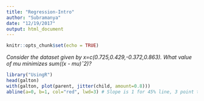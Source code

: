 ```yaml
---
title: "Regression-Intro"
author: "Subramanya"
date: "12/19/2017"
output: html_document
---
```


```r
knitr::opts_chunk$set(echo = TRUE)
```

*Consider the dataset given by x=c(0.725,0.429,-0.372,0.863). What value of mu minimizes sum((x - mu)ˆ2)?*

```r
library("UsingR")
head(galton)
with(galton, plot(parent, jitter(child, amount=0.8)))
abline(a=0, b=1, col="red", lwd=3) # Slope is 1 for 45% line, 3 point thickness
```